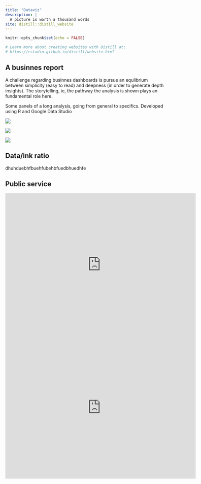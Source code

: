 ```yaml
---
title: "Dataviz"
description: |
  A picture is worth a thousand words
site: distill::distill_website
---
```


```r
knitr::opts_chunk$set(echo = FALSE)

# Learn more about creating websites with Distill at:
# https://rstudio.github.io/distill/website.html

```


## A businnes report

A challenge regarding businnes dashboards is pursue an equlibrium between simplicity (easy to read) and deepness (in order to generate depth insights). The storytelling, ie, the pathway the analysis is shown plays an fundamental role here.

Some panels of a long analysis, going from general to specifics. Developed using R and Google Data Studio

![](img/ds_001.jpg)


![](img/ds_002.jpg)


![](img/ds_003.jpg)



## Data/ink ratio

dhuhduebhfbuehfubehbfuedbhuedhfe


## Public service

<iframe width="600" height="450" src="https://datastudio.google.com/embed/reporting/26c8c95c-175f-4ca3-888d-0bfbccf73e1b/page/5KGxB" frameborder="0" style="border:0" allowfullscreen></iframe>



<iframe width="600" height="450" src="https://app.powerbi.com/view?r=eyJrIjoiNTA3ZGY0ZjktN2ZiNy00NWNmLWE2ZjgtMGE0NDQ3NTEzYWJmIiwidCI6ImZmMmM4NDJiLTc1ZTMtNGExOS1iMTJlLWM5ZTRlYTE5MTAzNiJ9" frameborder="0" style="border:0" allowfullscreen></iframe>